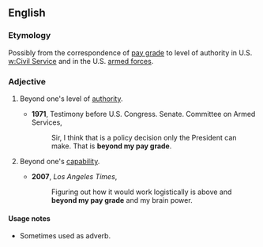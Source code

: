 ==English==

===Etymology===
Possibly from the correspondence of [[pay grade]] to level of authority in U.S. [[w:Civil Service]] and in the U.S. [[armed forces]].

===Adjective===
{{infl|en|adjective|head=[[beyond]] [[one]][['s]] [[pay]] [[grade]]}}

# {{idiom}} Beyond one's level of [[authority]].
#*'''1971''', Testimony before U.S. Congress. Senate. Committee on Armed Services,
#*:Sir, I think that is a policy decision only the President can make. That is '''beyond my pay grade'''. 
# {{idiom}} Beyond one's [[capability]].
#*'''2007''', ''Los Angeles Times'',
#*:Figuring out how it would work logistically is above and '''beyond my pay grade''' and my brain power.

====Usage notes====
* Sometimes used as adverb.
